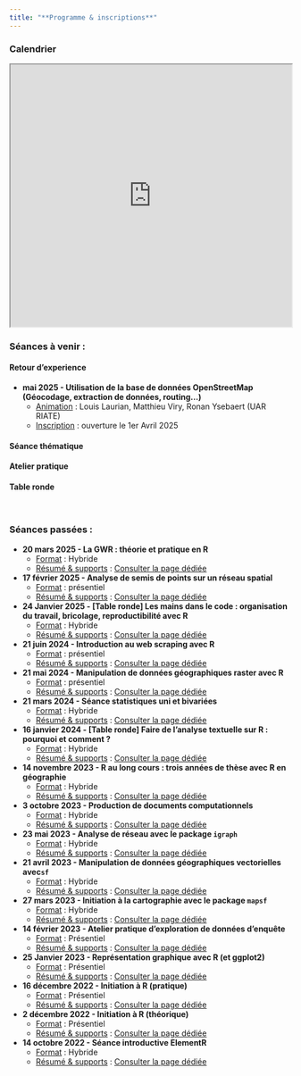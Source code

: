 ```yaml
---
title: "**Programme & inscriptions**"
---
```


### Calendrier

<iframe src="https://framagenda.org/apps/calendar/embed/d3TL5XK9tRBJNnmC/listYear/now" width="100%" height="470">

</iframe>

### Séances à venir :

::: panel-tabset
#### **Retour d'experience**

- **mai 2025 -  Utilisation de la base de données OpenStreetMap (Géocodage, extraction de données, routing...)**\
    -  <u>Animation</u> : Louis Laurian, Matthieu Viry, Ronan Ysebaert (UAR RIATE)
    -  <u>Inscription</u> : ouverture le 1er Avril 2025

#### **Séance thématique**

#### **Atelier pratique**

#### **Table ronde**
:::

\

### Séances passées :


- **20 mars 2025 -  La GWR : théorie et pratique en R**\
    -  <u>Format</u> : Hybride\
    -  <u>Résumé & supports</u> : [Consulter la page dédiée](posts/seance16_GWR.qmd)\   
    
-   **17 février 2025 - Analyse de semis de points sur un réseau spatial**\
    -   <u>Format</u> : présentiel\
    -   <u>Résumé & supports</u> : [Consulter la page dédiée](posts/seance15_AR_semi_de_points.qmd)\
    
-   **24 Janvier 2025 - [Table ronde] Les mains dans le code : organisation du travail, bricolage, reproductibilité avec R**\
    -   <u>Format</u> : Hybride\
    -   <u>Résumé & supports</u> : [Consulter la page dédiée](posts/seance14_TR_workflow.qmd)\
    
-   **21 juin 2024 - Introduction au web scraping avec R**\
    -   <u>Format</u> : présentiel\
    -   <u>Résumé & supports</u> : [Consulter la page dédiée](posts/seance13_webscraping.qmd)\
    
-   **21 mai 2024 - Manipulation de données géographiques raster avec R**\
    -   <u>Format</u> : présentiel\
    -   <u>Résumé & supports</u> : [Consulter la page dédiée](posts/seance12_raster_terra.qmd)\    
    
-   **21 mars 2024 - Séance statistiques uni et bivariées**\
    -   <u>Format</u> : Hybride\
    -   <u>Résumé & supports</u> : [Consulter la page dédiée](posts/seance11_uni_bivarie.qmd)\    
    
-   **16 janvier 2024 - [Table ronde] Faire de l'analyse textuelle sur R : pourquoi et comment ?**\
    -   <u>Format</u> : Hybride\
    -   <u>Résumé & supports</u> : [Consulter la page dédiée](posts/seance10_table_ronde_analyse_textuelle.qmd)\
    
-   **14 novembre 2023 - R au long cours : trois années de thèse avec R en géographie**\
    -   <u>Format</u> : Hybride\
    -   <u>Résumé & supports</u> : [Consulter la page dédiée](posts/seance9_R_et_these.qmd)\
    
-   **3 octobre 2023 - Production de documents computationnels**\
    -   <u>Format</u> : Hybride\
    -   <u>Résumé & supports</u> : [Consulter la page dédiée](posts/seance8_quarto.qmd)\
    
-   **23 mai 2023 - Analyse de réseau avec le package `igraph`**\
    -   <u>Format</u> : Hybride\
    -   <u>Résumé & supports</u> : [Consulter la page dédiée](posts/seance7_igraph.qmd)\
    
-   **21 avril 2023 - Manipulation de données géographiques vectorielles avec`sf`**\
    -   <u>Format</u> : Hybride\
    -   <u>Résumé & supports</u> : [Consulter la page dédiée](posts/seance6_geomatique_sf.qmd)\
    
-   **27 mars 2023 - Initiation à la cartographie avec le package `mapsf`**\
    -   <u>Format</u> : Hybride\
    -   <u>Résumé & supports</u> : [Consulter la page dédiée](posts/seance5_carto_mapsf.qmd)\
    
-   **14 février 2023 - Atelier pratique d'exploration de données d'enquête**\
    -   <u>Format</u> : Présentiel\
    -   <u>Résumé & supports</u> : [Consulter la page dédiée](posts/atelier_enquete_sncf.qmd)\
    
-   **25 Janvier 2023 - Représentation graphique avec R (et ggplot2)**\
    -   <u>Format</u> : Présentiel\
    -   <u>Résumé & supports</u> : [Consulter la page dédiée](posts/seance4_ggplot.qmd)\
    
-   **16 décembre 2022 - Initiation à R (pratique)**\
    -   <u>Format</u> : Présentiel\
    -   <u>Résumé & supports</u> : [Consulter la page dédiée](posts/seance3.qmd)\
    
-   **2 décembre 2022 - Initiation à R (théorique)**\
    -   <u>Format</u> : Présentiel\
    -   <u>Résumé & supports</u> : [Consulter la page dédiée](posts/seance2.qmd)\
    
-   **14 octobre 2022 - Séance introductive ElementR**\
    -   <u>Format</u> : Hybride\
    -   <u>Résumé & supports</u> : [Consulter la page dédiée](posts/seance1.qmd)\



